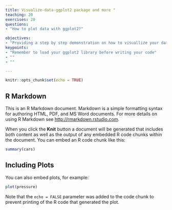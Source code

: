 ```yaml
---
title: Visualize-data-ggplot2 package and more "
teaching: 20
exercises: 20
questions:
- "How to plot data with ggplot2?"

objectives:
- "Providing a step by step demonstration on how to visuallize your data with ggplot2."
keypoints:
- "Remember to load your ggplot2 library before writing your code"
- ""
- ""

---
```



```r
knitr::opts_chunk$set(echo = TRUE)
```

## R Markdown

This is an R Markdown document. Markdown is a simple formatting syntax for authoring HTML, PDF, and MS Word documents. For more details on using R Markdown see <http://rmarkdown.rstudio.com>.

When you click the **Knit** button a document will be generated that includes both content as well as the output of any embedded R code chunks within the document. You can embed an R code chunk like this:

```r
summary(cars)
```

## Including Plots

You can also embed plots, for example:

```r
plot(pressure)
```

Note that the `echo = FALSE` parameter was added to the code chunk to prevent printing of the R code that generated the plot.

